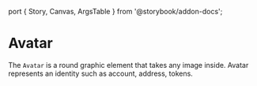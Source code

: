 port { Story, Canvas, ArgsTable } from '@storybook/addon-docs';


# Avatar

The `Avatar` is a round graphic element that takes any image inside. Avatar represents an identity such as account, address, tokens. 

<Canvas>
  <Story id="ui-components-component-library-avatar-avatar-stories-js--types" />
</Canvas>


